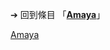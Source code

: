 {{LPR
|article = Amaya
|latest_release_version = 11.4.7
|latest_release_date ={{release date and age|2013|07|23}}
}}<noinclude>
➔ 回到條目 「'''[[Amaya]]'''」
[[Category:最新預覽版模板|Amaya]]
</noinclude>